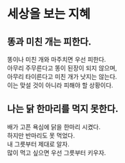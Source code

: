 # 세상을 보는 지혜

## 똥과 미친 개는 피한다.

똥이나 미친 개와 마주치면 우선 피한다.  
아무리 주무른다고 똥이 된장이 되지 않으며,  
아무리 타이른다고 미친 개가 낫지는 않는다.  
이는 맞설 것이 아니라 피해야 할 상황이다.   

## 나는 닭 한마리를 먹지 못한다.

배가 고픈 욕심에 닭을 한마리 시켰다.  
하지만 반마리도 못 먹었다.  
내 그릇부터 제대로 알자.  
많이 먹고 싶으면 우선 그릇부터 키우자.


